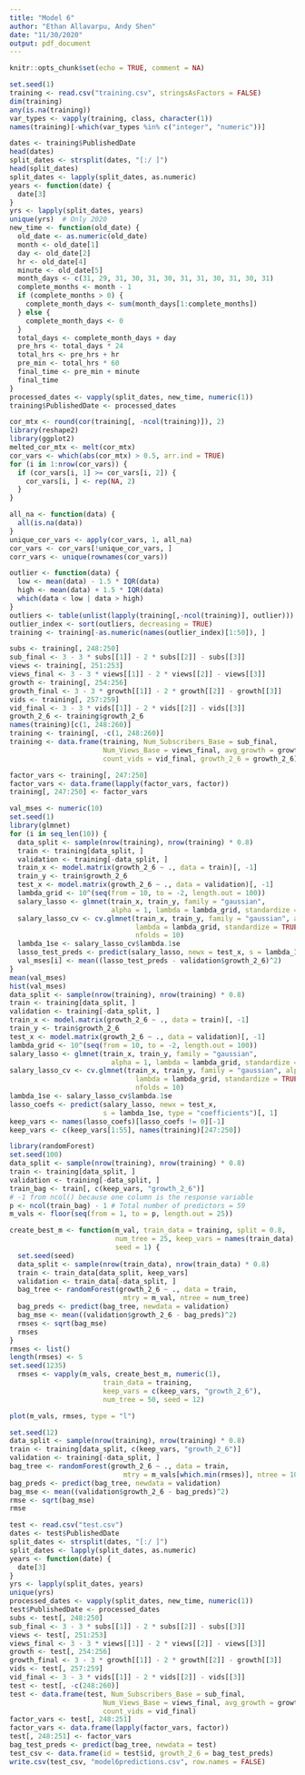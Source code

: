 ```yaml
---
title: "Model 6"
author: "Ethan Allavarpu, Andy Shen"
date: "11/30/2020"
output: pdf_document
---
```


```r
knitr::opts_chunk$set(echo = TRUE, comment = NA)
```

```r
set.seed(1)
training <- read.csv("training.csv", stringsAsFactors = FALSE)
dim(training)
any(is.na(training))
var_types <- vapply(training, class, character(1))
names(training)[-which(var_types %in% c("integer", "numeric"))]
```

```r
dates <- training$PublishedDate
head(dates)
split_dates <- strsplit(dates, "[:/ ]")
head(split_dates)
split_dates <- lapply(split_dates, as.numeric)
years <- function(date) {
  date[3]
}
yrs <- lapply(split_dates, years)
unique(yrs)  # Only 2020
new_time <- function(old_date) {
  old_date <- as.numeric(old_date)
  month <- old_date[1]
  day <- old_date[2]
  hr <- old_date[4]
  minute <- old_date[5]
  month_days <- c(31, 29, 31, 30, 31, 30, 31, 31, 30, 31, 30, 31)
  complete_months <- month - 1
  if (complete_months > 0) {
    complete_month_days <- sum(month_days[1:complete_months])
  } else {
    complete_month_days <- 0
  }
  total_days <- complete_month_days + day
  pre_hrs <- total_days * 24
  total_hrs <- pre_hrs + hr
  pre_min <- total_hrs * 60
  final_time <- pre_min + minute 
  final_time
}
processed_dates <- vapply(split_dates, new_time, numeric(1))
training$PublishedDate <- processed_dates
```
```r
cor_mtx <- round(cor(training[, -ncol(training)]), 2)
library(reshape2)
library(ggplot2)
melted_cor_mtx <- melt(cor_mtx)
cor_vars <- which(abs(cor_mtx) > 0.5, arr.ind = TRUE)
for (i in 1:nrow(cor_vars)) {
  if (cor_vars[i, 1] >= cor_vars[i, 2]) {
    cor_vars[i, ] <- rep(NA, 2)
  }
}

all_na <- function(data) {
  all(is.na(data))
}
unique_cor_vars <- apply(cor_vars, 1, all_na)
cor_vars <- cor_vars[!unique_cor_vars, ]
corr_vars <- unique(rownames(cor_vars))
```

```r
outlier <- function(data) {
  low <- mean(data) - 1.5 * IQR(data)
  high <- mean(data) + 1.5 * IQR(data)
  which(data < low | data > high)
}
outliers <- table(unlist(lapply(training[,-ncol(training)], outlier)))
outlier_index <- sort(outliers, decreasing = TRUE)
training <- training[-as.numeric(names(outlier_index)[1:50]), ]
```

```r
subs <- training[, 248:250]
sub_final <- 3 - 3 * subs[[1]] - 2 * subs[[2]] - subs[[3]]
views <- training[, 251:253]
views_final <- 3 - 3 * views[[1]] - 2 * views[[2]] - views[[3]]
growth <- training[, 254:256]
growth_final <- 3 - 3 * growth[[1]] - 2 * growth[[2]] - growth[[3]]
vids <- training[, 257:259]
vid_final <- 3 - 3 * vids[[1]] - 2 * vids[[2]] - vids[[3]]
growth_2_6 <- training$growth_2_6
names(training)[c(1, 248:260)]
training <- training[, -c(1, 248:260)]
training <- data.frame(training, Num_Subscribers_Base = sub_final,
                       Num_Views_Base = views_final, avg_growth = growth_final,
                       count_vids = vid_final, growth_2_6 = growth_2_6)
```


```r
factor_vars <- training[, 247:250]
factor_vars <- data.frame(lapply(factor_vars, factor))
training[, 247:250] <- factor_vars
```
```r
val_mses <- numeric(10)
set.seed(1)
library(glmnet)
for (i in seq_len(10)) {
  data_split <- sample(nrow(training), nrow(training) * 0.8)
  train <- training[data_split, ]
  validation <- training[-data_split, ]
  train_x <- model.matrix(growth_2_6 ~ ., data = train)[, -1]
  train_y <- train$growth_2_6
  test_x <- model.matrix(growth_2_6 ~ ., data = validation)[, -1]
  lambda_grid <- 10^(seq(from = 10, to = -2, length.out = 100))
  salary_lasso <- glmnet(train_x, train_y, family = "gaussian",
                         alpha = 1, lambda = lambda_grid, standardize = TRUE)
  salary_lasso_cv <- cv.glmnet(train_x, train_y, family = "gaussian", alpha = 1,
                               lambda = lambda_grid, standardize = TRUE,
                               nfolds = 10)
  lambda_1se <- salary_lasso_cv$lambda.1se
  lasso_test_preds <- predict(salary_lasso, newx = test_x, s = lambda_1se)
  val_mses[i] <- mean((lasso_test_preds - validation$growth_2_6)^2)
}
mean(val_mses)
hist(val_mses)
data_split <- sample(nrow(training), nrow(training) * 0.8)
train <- training[data_split, ]
validation <- training[-data_split, ]
train_x <- model.matrix(growth_2_6 ~ ., data = train)[, -1]
train_y <- train$growth_2_6
test_x <- model.matrix(growth_2_6 ~ ., data = validation)[, -1]
lambda_grid <- 10^(seq(from = 10, to = -2, length.out = 100))
salary_lasso <- glmnet(train_x, train_y, family = "gaussian",
                         alpha = 1, lambda = lambda_grid, standardize = TRUE)
salary_lasso_cv <- cv.glmnet(train_x, train_y, family = "gaussian", alpha = 1,
                               lambda = lambda_grid, standardize = TRUE,
                               nfolds = 10)
lambda_1se <- salary_lasso_cv$lambda.1se
lasso_coefs <- predict(salary_lasso, newx = test_x,
                       s = lambda_1se, type = "coefficients")[, 1]
keep_vars <- names(lasso_coefs)[lasso_coefs != 0][-1]
keep_vars <- c(keep_vars[1:55], names(training)[247:250])
```

```r
library(randomForest)
set.seed(100)
data_split <- sample(nrow(training), nrow(training) * 0.8)
train <- training[data_split, ]
validation <- training[-data_split, ]
train_bag <- train[, c(keep_vars, "growth_2_6")]
# -1 from ncol() because one column is the response variable
p <- ncol(train_bag) - 1 # Total number of predictors = 59
m_vals <- floor(seq(from = 1, to = p, length.out = 25))
```

```r
create_best_m <- function(m_val, train_data = training, split = 0.8,
                          num_tree = 25, keep_vars = names(train_data),
                          seed = 1) {
  set.seed(seed)
  data_split <- sample(nrow(train_data), nrow(train_data) * 0.8)
  train <- train_data[data_split, keep_vars]
  validation <- train_data[-data_split, ]
  bag_tree <- randomForest(growth_2_6 ~ ., data = train,
                            mtry = m_val, ntree = num_tree)
  bag_preds <- predict(bag_tree, newdata = validation)
  bag_mse <- mean((validation$growth_2_6 - bag_preds)^2)
  rmses <- sqrt(bag_mse)
  rmses
}
rmses <- list()
length(rmses) <- 5
set.seed(1235)
  rmses <- vapply(m_vals, create_best_m, numeric(1),
                       train_data = training,
                       keep_vars = c(keep_vars, "growth_2_6"),
                       num_tree = 50, seed = 12)

```


```r
plot(m_vals, rmses, type = "l")
```
```r
set.seed(12)
data_split <- sample(nrow(training), nrow(training) * 0.8)
train <- training[data_split, c(keep_vars, "growth_2_6")]
validation <- training[-data_split, ]
bag_tree <- randomForest(growth_2_6 ~ ., data = train,
                            mtry = m_vals[which.min(rmses)], ntree = 100)
bag_preds <- predict(bag_tree, newdata = validation)
bag_mse <- mean((validation$growth_2_6 - bag_preds)^2)
rmse <- sqrt(bag_mse)
rmse
```



```r
test <- read.csv("test.csv")
dates <- test$PublishedDate
split_dates <- strsplit(dates, "[:/ ]")
split_dates <- lapply(split_dates, as.numeric)
years <- function(date) {
  date[3]
}
yrs <- lapply(split_dates, years)
unique(yrs)
processed_dates <- vapply(split_dates, new_time, numeric(1))
test$PublishedDate <- processed_dates
subs <- test[, 248:250]
sub_final <- 3 - 3 * subs[[1]] - 2 * subs[[2]] - subs[[3]]
views <- test[, 251:253]
views_final <- 3 - 3 * views[[1]] - 2 * views[[2]] - views[[3]]
growth <- test[, 254:256]
growth_final <- 3 - 3 * growth[[1]] - 2 * growth[[2]] - growth[[3]]
vids <- test[, 257:259]
vid_final <- 3 - 3 * vids[[1]] - 2 * vids[[2]] - vids[[3]]
test <- test[, -c(248:260)]
test <- data.frame(test, Num_Subscribers_Base = sub_final,
                       Num_Views_Base = views_final, avg_growth = growth_final,
                       count_vids = vid_final)
factor_vars <- test[, 248:251]
factor_vars <- data.frame(lapply(factor_vars, factor))
test[, 248:251] <- factor_vars
bag_test_preds <- predict(bag_tree, newdata = test)
test_csv <- data.frame(id = test$id, growth_2_6 = bag_test_preds)
write.csv(test_csv, "model6predictions.csv", row.names = FALSE)
```